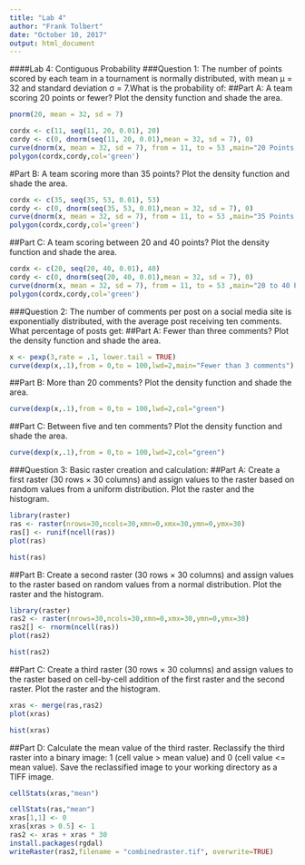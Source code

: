 ---
title: "Lab 4"
author: "Frank Tolbert"
date: "October 10, 2017"
output: html_document
---
####Lab 4: Contiguous Probability
###Question 1: The number of points scored by each team in a tournament is normally distributed, with mean μ = 32 and standard deviation σ = 7.What is the probability of:
##Part A: A team scoring 20 points or fewer? Plot the density function and shade the area.
```{r}
pnorm(20, mean = 32, sd = 7)
```
```{r}
cordx <- c(11, seq(11, 20, 0.01), 20)
cordy <- c(0, dnorm(seq(11, 20, 0.01),mean = 32, sd = 7), 0)
curve(dnorm(x, mean = 32, sd = 7), from = 11, to = 53 ,main="20 Points or Fewer Probability", lwd=2)
polygon(cordx,cordy,col='green')
```

#Part B: A team scoring more than 35 points? Plot the density function and shade the area.
```{r}
cordx <- c(35, seq(35, 53, 0.01), 53)
cordy <- c(0, dnorm(seq(35, 53, 0.01),mean = 32, sd = 7), 0)
curve(dnorm(x, mean = 32, sd = 7), from = 11, to = 53 ,main="35 Points or Greater Probability", lwd=2)
polygon(cordx,cordy,col='green')
```
##Part C: A team scoring between 20 and 40 points? Plot the density function and shade the area.
```{r}
cordx <- c(20, seq(20, 40, 0.01), 40)
cordy <- c(0, dnorm(seq(20, 40, 0.01),mean = 32, sd = 7), 0)
curve(dnorm(x, mean = 32, sd = 7), from = 11, to = 53 ,main="20 to 40 Points  Probability", lwd=2)
polygon(cordx,cordy,col='green')
```

###Question 2: The number of comments per post on a social media site is exponentially distributed, with the average post receiving ten comments. What percentage of posts get:
##Part A: Fewer than three comments?  Plot the density function and shade the area.
```{r}
x <- pexp(3,rate = .1, lower.tail = TRUE)
curve(dexp(x,.1),from = 0,to = 100,lwd=2,main="Fewer than 3 comments")
```
##Part B: More than 20 comments? Plot the density function and shade the area. 
```{r}
curve(dexp(x,.1),from = 0,to = 100,lwd=2,col="green")
```
##Part C: Between five and ten comments? Plot the density function and shade the area.
```{r}
curve(dexp(x,.1),from = 0,to = 100,lwd=2,col="green")
```

###Question 3: Basic raster creation and calculation:
##Part A: Create a first raster (30 rows × 30 columns) and assign values to the raster based on random values from a uniform distribution. Plot the raster and the histogram.
```{r}
library(raster)
ras <- raster(nrows=30,ncols=30,xmn=0,xmx=30,ymn=0,ymx=30)
ras[] <- runif(ncell(ras))
plot(ras)
```
```{r}
hist(ras)
```
##Part B: Create a second raster (30 rows × 30 columns) and assign values to the raster based on random values from a normal distribution. Plot the raster and the histogram.
```{r}
library(raster)
ras2 <- raster(nrows=30,ncols=30,xmn=0,xmx=30,ymn=0,ymx=30)
ras2[] <- rnorm(ncell(ras))
plot(ras2)
```
```{r}
hist(ras2)
```
##Part C: Create a third raster (30 rows × 30 columns) and assign values to the raster based on cell-by-cell addition of the first raster and the second raster.  Plot the raster and the histogram.
```{r}
xras <- merge(ras,ras2)
plot(xras)
```
```{r}
hist(xras)
```
##Part D: Calculate the mean value of the third raster. Reclassify the third raster into a binary image: 1 (cell value > mean value) and 0 (cell value <= mean value).  Save the reclassified image to your working directory as a TIFF image.
```{r}
cellStats(xras,"mean")
```
```{r}
cellStats(ras,"mean") 
xras[1,1] <- 0 
xras[xras > 0.5] <- 1 
ras2 <- xras + xras * 30 
install.packages(rgdal)
writeRaster(ras2,filename = "combinedraster.tif", overwrite=TRUE)
```

